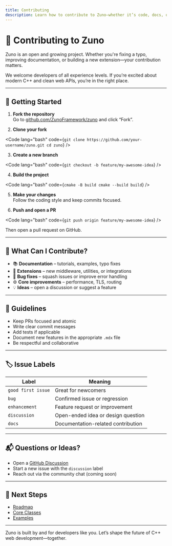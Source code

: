 ```yaml
---
title: Contributing
description: Learn how to contribute to Zuno—whether it’s code, docs, or ideas.
---
```


# 🤝 Contributing to Zuno

Zuno is an open and growing project. Whether you're fixing a typo, improving documentation, or building a new extension—your contribution matters.

We welcome developers of all experience levels. If you’re excited about modern C++ and clean web APIs, you’re in the right place.

---

## 🚀 Getting Started

1. **Fork the repository**  
   Go to [github.com/ZunoFramework/zuno](https://github.com/ZunoFramework/zuno) and click “Fork”.

2. **Clone your fork**

<Code
  lang="bash"
  code={`git clone https://github.com/your-username/zuno.git
cd zuno`}
/>

3. **Create a new branch**

<Code
  lang="bash"
  code={`git checkout -b feature/my-awesome-idea`}
/>

4. **Build the project**

<Code
  lang="bash"
  code={`cmake -B build
cmake --build build`}
/>

5. **Make your changes**  
   Follow the coding style and keep commits focused.

6. **Push and open a PR**

<Code
  lang="bash"
  code={`git push origin feature/my-awesome-idea`}
/>

Then open a pull request on GitHub.

---

## 🧠 What Can I Contribute?

- 📚 **Documentation** – tutorials, examples, typo fixes
- 🧩 **Extensions** – new middleware, utilities, or integrations
- 🐞 **Bug fixes** – squash issues or improve error handling
- ⚙️ **Core improvements** – performance, TLS, routing
- 💡 **Ideas** – open a discussion or suggest a feature

---

## 🧭 Guidelines

- Keep PRs focused and atomic
- Write clear commit messages
- Add tests if applicable
- Document new features in the appropriate `.mdx` file
- Be respectful and collaborative

---

## 🏷️ Issue Labels

| Label         | Meaning                                |
|---------------|----------------------------------------|
| `good first issue` | Great for newcomers               |
| `bug`         | Confirmed issue or regression          |
| `enhancement` | Feature request or improvement         |
| `discussion`  | Open-ended idea or design question     |
| `docs`        | Documentation-related contribution     |

---

## 📬 Questions or Ideas?

- Open a [GitHub Discussion](https://github.com/ZunoFramework/zuno/discussions)
- Start a new issue with the `discussion` label
- Reach out via the community chat (coming soon)

---

## 🧭 Next Steps

- [Roadmap](/about/roadmap)
- [Core Classes](/reference/core-classes)
- [Examples](/examples/hello-world)

---

Zuno is built by and for developers like you. Let’s shape the future of C++ web development—together.

